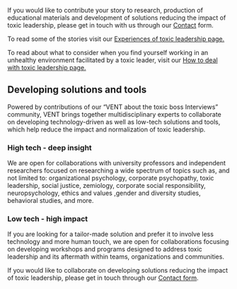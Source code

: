 If you would like to contribute your story to research, production of educational materials and development of solutions reducing the impact of toxic leadership, please get in touch with us through our [Contact](https://www.toxicleadershipvent.com/contact) form.

To read some of the stories visit our [Experiences of toxic leadership page.](https://www.toxicleadershipvent.com/experiences)

To read about what to consider when you find yourself working in an unhealthy environment facilitated by a toxic leader, visit our [How to deal with toxic leadership page.](https://www.toxicleadershipvent.com/support)

## Developing solutions and tools

Powered by contributions of our “VENT about the toxic boss Interviews” community, VENT brings together multidisciplinary experts to collaborate on developing technology-driven as well as low-tech solutions and tools, which help reduce the impact and normalization of toxic leadership.

### High tech - deep insight

We are open for collaborations with university professors and independent researchers focused on researching a wide spectrum of topics such as, and not limited to: organizational psychology, corporate psychopathy, toxic leadership, social justice, zemiology, corporate social responsibility, neuropsychology, ethics and values ,gender and diversity studies, behavioral studies, and more.

### Low tech - high impact

If you are looking for a tailor-made solution and prefer it to involve less technology and more human touch, we are open for collaborations focusing on developing workshops and programs designed to address toxic leadership and its aftermath within teams, organizations and communities.

If you would like to collaborate on developing solutions reducing the impact of toxic leadership, please get in touch through our [Contact form](https://www.toxicleadershipvent.com/contact).

